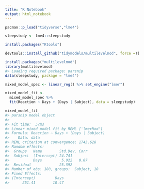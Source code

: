 ```yaml
---
title: "R Notebook"
output: html_notebook
---
```



```r

pacman::p_load("tidyverse","lme4")

sleepstudy <- lme4::sleepstudy

```


```r

install.packages("Rtools")

devtools::install_github("tidymodels/multilevelmod", force =T)

```



```r
install.packages("multilevelmod")
library(multilevelmod)
#> Loading required package: parsnip
data(sleepstudy, package = "lme4")

mixed_model_spec <- linear_reg() %>% set_engine("lmer")

mixed_model_fit <- 
  mixed_model_spec %>% 
  fit(Reaction ~ Days + (Days | Subject), data = sleepstudy)

mixed_model_fit
#> parsnip model object
#> 
#> Fit time:  57ms 
#> Linear mixed model fit by REML ['lmerMod']
#> Formula: Reaction ~ Days + (Days | Subject)
#>    Data: data
#> REML criterion at convergence: 1743.628
#> Random effects:
#>  Groups   Name        Std.Dev. Corr
#>  Subject  (Intercept) 24.741       
#>           Days         5.922   0.07
#>  Residual             25.592       
#> Number of obs: 180, groups:  Subject, 18
#> Fixed Effects:
#> (Intercept)         Days  
#>      251.41        10.47


```

